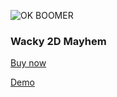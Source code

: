 ![OK BOOMER](../../images/ok-boomer.png)

### Wacky 2D Mayhem

[Buy now](https://mellowarpeggiation.itch.io/ok-boomer)

[Demo](https://mellowarpeggiation.itch.io/ok-boomer-demo)
